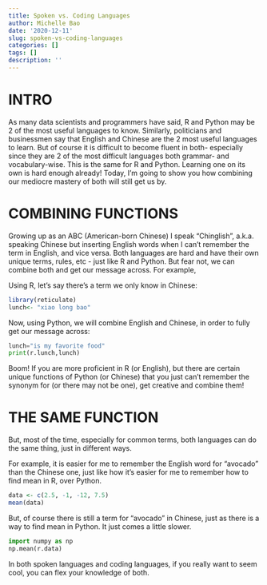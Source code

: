 ```yaml
---
title: Spoken vs. Coding Languages
author: Michelle Bao
date: '2020-12-11'
slug: spoken-vs-coding-languages
categories: []
tags: []
description: ''
---
```


# INTRO

As many data scientists and programmers have said, R and Python may be 2 of the most useful languages to know. Similarly, politicians and businessmen say that English and Chinese are the 2 most useful languages to learn. But of course it is difficult to become fluent in both- especially since they are 2 of the most difficult languages both grammar- and vocabulary-wise. This is the same for R and Python. Learning one on its own is hard enough already! Today, I'm going to show you how combining our mediocre mastery of both will still get us by. 

# COMBINING FUNCTIONS

Growing up as an ABC (American-born Chinese) I speak "Chinglish", a.k.a. speaking Chinese but inserting English words when I can't remember the term in English, and vice versa. Both languages are hard and have their own unique terms, rules, etc - just like R and Python. But fear not, we can combine both and get our message across. For example, 


Using R, let's say there's a term we only know in Chinese: 
```r
library(reticulate)
lunch<- "xiao long bao"
```


Now, using Python, we will combine English and Chinese, in order to fully get our message across:
```python
lunch="is my favorite food"
print(r.lunch,lunch)
```

Boom! If you are more proficient in R (or English), but there are certain unique functions of Python (or Chinese) that you just can't remember the synonym for (or there may not be one), get creative and combine them!


# THE SAME FUNCTION

But, most of the time, especially for common terms, both languages can do the same thing, just in different ways. 

For example, it is easier for me to remember the English word for "avocado" than the Chinese one, just like how it's easier for me to remember how to find mean in R, over Python.
```r
data <- c(2.5, -1, -12, 7.5)
mean(data)
```

But, of course there is still a term for "avocado" in Chinese, just as there is a way to find mean in Python. It just comes a little slower.
```python
import numpy as np
np.mean(r.data)
```

In both spoken languages and coding languages, if you really want to seem cool, you can flex your knowledge of both.